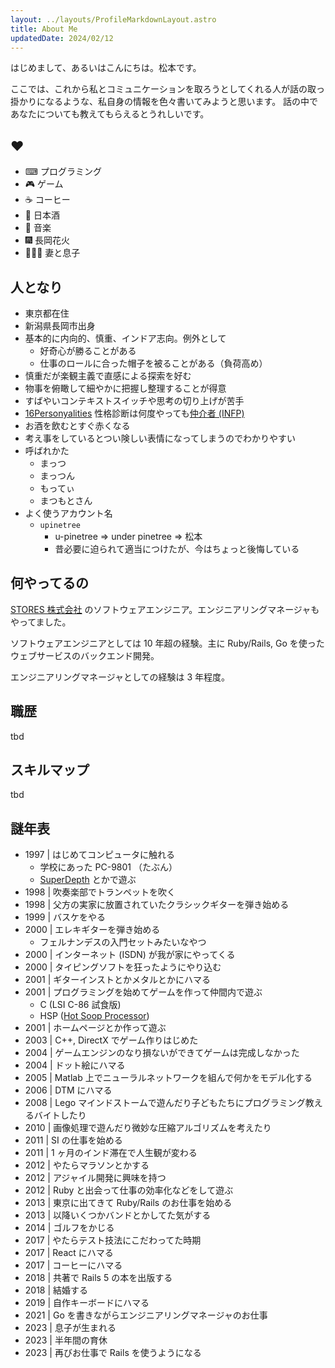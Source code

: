 ```yaml
---
layout: ../layouts/ProfileMarkdownLayout.astro
title: About Me
updatedDate: 2024/02/12
---
```



はじめまして、あるいはこんにちは。松本です。

ここでは、これから私とコミュニケーションを取ろうとしてくれる人が話の取っ掛かりになるような、私自身の情報を色々書いてみようと思います。
話の中であなたについても教えてもらえるとうれしいです。

## ❤️

- ⌨ プログラミング
- 🎮 ゲーム
- ☕ コーヒー
- 🍶 日本酒
- 🎸 音楽
- 🎆 長岡花火
- 👨‍👩‍👦 妻と息子

## 人となり

- 東京都在住
- 新潟県長岡市出身
- 基本的に内向的、慎重、インドア志向。例外として
  - 好奇心が勝ることがある
  - 仕事のロールに合った帽子を被ることがある（負荷高め）
- 慎重だが楽観主義で直感による探索を好む
- 物事を俯瞰して細やかに把握し整理することが得意
- すばやいコンテキストスイッチや思考の切り上げが苦手
- [16Personyalities](https://www.16personalities.com/ja) 性格診断は何度やっても[仲介者 (INFP)](https://www.16personalities.com/ja/infp%E5%9E%8B%E3%81%AE%E6%80%A7%E6%A0%BC)
- お酒を飲むとすぐ赤くなる
- 考え事をしているとつい険しい表情になってしまうのでわかりやすい
- 呼ばれかた
  - まっつ
  - まっつん
  - もってぃ
  - まつもとさん
- よく使うアカウント名
  - `upinetree`
    - u-pinetree => under pinetree => 松本
    - 昔必要に迫られて適当につけたが、今はちょっと後悔している

## 何やってるの

[STORES 株式会社](https://www.st.inc/) のソフトウェアエンジニア。エンジニアリングマネージャもやってました。

ソフトウェアエンジニアとしては 10 年超の経験。主に Ruby/Rails, Go を使ったウェブサービスのバックエンド開発。

エンジニアリングマネージャとしての経験は 3 年程度。

## 職歴

tbd

## スキルマップ

tbd

## 謎年表

- 1997 | はじめてコンピュータに触れる
  - 学校にあった PC-9801 （たぶん）
  - [SuperDepth](http://bio100.jp/game_review/game01.html) とかで遊ぶ
- 1998 | 吹奏楽部でトランペットを吹く
- 1998 | 父方の実家に放置されていたクラシックギターを弾き始める
- 1999 | バスケをやる
- 2000 | エレキギターを弾き始める
  - フェルナンデスの入門セットみたいなやつ
- 2000 | インターネット (ISDN) が我が家にやってくる
- 2000 | タイピングソフトを狂ったようにやり込む
- 2001 | ギターインストとかメタルとかにハマる
- 2001 | プログラミングを始めてゲームを作って仲間内で遊ぶ
  - C (LSI C-86 試食版)
  - HSP ([Hot Soop Processor](https://hsp.tv/))
- 2001 | ホームページとか作って遊ぶ
- 2003 | C++, DirectX でゲーム作りはじめた
- 2004 | ゲームエンジンのなり損ないができてゲームは完成しなかった
- 2004 | ドット絵にハマる
- 2005 | Matlab 上でニューラルネットワークを組んで何かをモデル化する
- 2006 | DTM にハマる
- 2008 | Lego マインドストームで遊んだり子どもたちにプログラミング教えるバイトしたり
- 2010 | 画像処理で遊んだり微妙な圧縮アルゴリズムを考えたり
- 2011 | SI の仕事を始める
- 2011 | 1 ヶ月のインド滞在で人生観が変わる
- 2012 | やたらマラソンとかする
- 2012 | アジャイル開発に興味を持つ
- 2012 | Ruby と出会って仕事の効率化などをして遊ぶ
- 2013 | 東京に出てきて Ruby/Rails のお仕事を始める
- 2013 | 以降いくつかバンドとかしてた気がする
- 2014 | ゴルフをかじる
- 2017 | やたらテスト技法にこだわってた時期
- 2017 | React にハマる
- 2017 | コーヒーにハマる
- 2018 | 共著で Rails 5 の本を出版する
- 2018 | 結婚する
- 2019 | 自作キーボードにハマる
- 2021 | Go を書きながらエンジニアリングマネージャのお仕事
- 2023 | 息子が生まれる
- 2023 | 半年間の育休
- 2023 | 再びお仕事で Rails を使うようになる